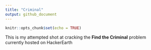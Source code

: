 ```yaml
---
title: "Criminal"
output: github_document
---
```


```r
knitr::opts_chunk$set(echo = TRUE)
```


This is my attempted shot at cracking the **Find the Criminal** problem currently hosted on HackerEarth

